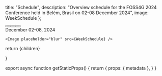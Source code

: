 
  title: "Schedule",
  description: "Overview schedule for the FOSS4G 2024 Conference held in Belém, Brasil on 02-08 December 2024",
  image: WeekSchedule
};


<div className="flex flex-col sm:flex-row items-center justify-center">
  <div className="sm:w-1/2 my-4 text-center">
    <div className="">
      <Button text="General Schedule" href="/general-schedule" />
      <Button text="Academic Schedule" href="/academic-schedule" />
      <Button text="Workshop Schedule" href="/workshop-schedule" />
    </div>
  </div>
  <div className="sm:w-1/2">
    <div className="text-xl mt-4 mb-2 md:text-4xl text-center font-ubuntu"><Heading bubble>December 02-08, 2024</Heading></div>

    <Image placeholder="blur" src={WeekSchedule} />
  </div>
</div>

<div className="text-3xl mt-4 mb-2 md:text-7xl text-center md:mt-8 md:mb-4 font-ubuntu"></div>

  return <MdxLayout metadata={metadata}>{children}</MdxLayout>


}

export async function getStaticProps() {
  return {
    props: {
      metadata
    },
  }
}